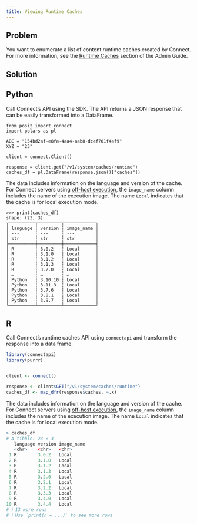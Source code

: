 ```yaml
---
title: Viewing Runtime Caches
---
```


## Problem

You want to enumerate a list of content runtime caches created by Connect. For more information, see the [Runtime Caches](https://docs.posit.co/connect/admin/server-management/runtime-caches/index.html) section of the Admin Guide.

## Solution

:::{.panel-tabset group="language"}

## Python

Call Connect's API using the SDK. The API returns a JSON response that can be easily transformed into a DataFrame.

```.python
from posit import connect
import polars as pl

ABC = "154bd2af-e8fa-4aa4-aab8-dcef701f4af9"
XYZ = "23"

client = connect.Client()

response = client.get("/v1/system/caches/runtime")
caches_df = pl.DataFrame(response.json()["caches"])
```

The data includes information on the language and version of the cache. For Connect servers using [off-host execution](https://docs.posit.co/connect/admin/getting-started/off-host-install/), the `image_name` column includes the name of the execution image. The name `Local` indicates that the cache is for local execution mode.

```.python
>>> print(caches_df)
shape: (23, 3)
┌──────────┬─────────┬────────────┐
│ language ┆ version ┆ image_name │
│ ---      ┆ ---     ┆ ---        │
│ str      ┆ str     ┆ str        │
╞══════════╪═════════╪════════════╡
│ R        ┆ 3.0.2   ┆ Local      │
│ R        ┆ 3.1.0   ┆ Local      │
│ R        ┆ 3.1.2   ┆ Local      │
│ R        ┆ 3.1.3   ┆ Local      │
│ R        ┆ 3.2.0   ┆ Local      │
│ …        ┆ …       ┆ …          │
│ Python   ┆ 3.10.10 ┆ Local      │
│ Python   ┆ 3.11.3  ┆ Local      │
│ Python   ┆ 3.7.6   ┆ Local      │
│ Python   ┆ 3.8.1   ┆ Local      │
│ Python   ┆ 3.9.7   ┆ Local      │
└──────────┴─────────┴────────────┘
```

## R

Call Connect's runtime caches API using `connectapi` and transform the response into a data frame.

```.r
library(connectapi)
library(purrr)


client <- connect()

response <- client$GET("/v1/system/caches/runtime")
caches_df <- map_dfr(response$caches, ~.x)
```

The data includes information on the language and version of the cache. For Connect servers using [off-host execution](https://docs.posit.co/connect/admin/getting-started/off-host-install/), the `image_name` column includes the name of the execution image. The name `Local` indicates that the cache is for local execution mode.

```.r
> caches_df
# A tibble: 23 × 3
   language version image_name
   <chr>    <chr>   <chr>     
 1 R        3.0.2   Local     
 2 R        3.1.0   Local     
 3 R        3.1.2   Local     
 4 R        3.1.3   Local     
 5 R        3.2.0   Local     
 6 R        3.2.1   Local     
 7 R        3.2.2   Local     
 8 R        3.3.3   Local     
 9 R        3.4.0   Local     
10 R        3.4.4   Local     
# ℹ 13 more rows
# ℹ Use `print(n = ...)` to see more rows
```

:::
